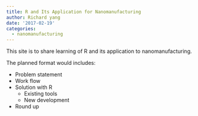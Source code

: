 ```yaml
---
title: R and Its Application for Nanomanufacturing
author: Richard yang
date: '2017-02-19'
categories:
  - nanomanufacturing
---
```


This site is to share learning of R and its application to nanomanufacturing.

The planned format would includes:

- Problem statement
- Work flow
- Solution with R
    + Existing tools
    + New development
- Round up